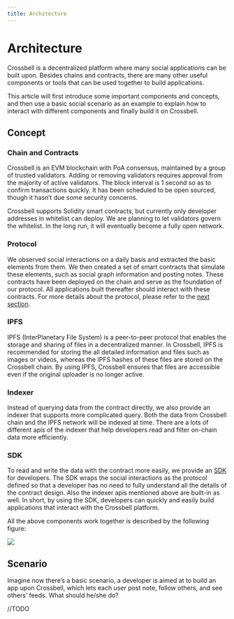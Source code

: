 ```yaml
---
title: Architecture
---
```


# Architecture

Crossbell is a decentralized platform where many social applications can be built upon. Besides chains and contracts, there are many other useful components or tools that can be used together to build applications.

This article will first introduce some important components and concepts, and then use a basic social scenario as an example to explain how to interact with different components and finally build it on Crossbell.

## Concept

### Chain and Contracts

Crossbell is an EVM blockchain with PoA consensus, maintained by a group of trusted validators. Adding or removing validators requires approval from the majority of active validators. The block interval is 1 second so as to confirm transactions quickly. It has been scheduled to be open sourced, though it hasn’t due some security concerns.

Crossbell supports Solidity smart contracts, but currently only developer addresses in whitelist can deploy. We are planning to let validators govern the whitelist. In the long run, it will eventually become a fully open network.

### Protocol

We observed social interactions on a daily basis and extracted the basic elements from them. We then created a set of smart contracts that simulate these elements, such as social graph information and posting notes. These contracts have been deployed on the chain and serve as the foundation of our protocol. All applications built thereafter should interact with these contracts. For more details about the protocol, please refer to the [next section](./protocol).

### IPFS

IPFS (InterPlanetary File System) is a peer-to-peer protocol that enables the storage and sharing of files in a decentralized manner. In Crossbell, IPFS is recommended for storing the all detailed information and files such as images or videos, whereas the IPFS hashes of these files are stored on the Crossbell chain. By using IPFS, Crossbell ensures that files are accessible even if the original uploader is no longer active.

### Indexer

Instead of querying data from the contract directly, we also provide an indexer that supports more complicated query. Both the data from Crossbell chain and the IPFS network will be indexed at time. There are a lots of different apis of the indexer that help developers read and filter on-chain data more efficiently.

### SDK

To read and write the data with the contract more easily, we provide an [SDK](/sdk/js) for developers. The SDK wraps the social interactions as the protocol defined so that a developer has no need to fully understand all the details of the contract design. Also the indexer apis mentioned above are built-in as well. In short, by using the SDK, developers can quickly and easily build applications that interact with the Crossbell platform.

All the above components work together is described by the following figure:

[![](https://mermaid.ink/svg/pako:eNplkUFOwzAQRa8y8rq9QISQ2riFqEJCBMTC6WJiTxuLxI5sRwI1vTuOG0oRO_v_NzN_7BOTVhHL2NFh38ArrwzASqz6vtUSg7bG72G5vB_fPPkR1qLku_3E8KS-ECoPHAPeeuvkvTsdyINKJhellRrbxCbID_Vl5n8LYCtya4JDGfysPIjieVvOl0cxsTV6SgIZ9afjbxKA_NppFgpRGEWf5G5Lt3A3RS5MoDR0hI3InfW-praFvEFtIs4WrCPXoVbxwU5TXcVCQx1VLItHhe6jYpU5R27o4960UTpYx7IDtp4WDIdgyy8jWRbcQD8Q1xhjd1eKUtHT5VukNQd9ZOdvJHKMwQ)](https://mermaid.live/edit#pako:eNplkdFOwzAMRX_F8vP2AxVC2poVKoSEKIiHdA9u49GINqmSVAKt-3farIwh3pJ7j-2b-Ii1VYwJvjvqG3gRpQHYyE3ft7qmoK3xe1ivb8dXz36ErSzEw35mRFSfmZQHQYGuvW303pwO7EFFU8jC1prayEbID9V55n8LIJOpNcFRHfyi3Mn8KSuWy72c2Yo8R4GN-tPxNwlAeum0CLnMjeJPdtelGdzMkXMTOA4dYSdTZ72vuG0hbUibPa6wY9eRVtN3HeeqEkPDHZeYTEdF7qPE0pwmbuinV_NO6WAdJgdqPa-QhmCLL1NjEtzAP5DQNIXuLhTHosfzUuJuTt_mBYsc)

## Scenario

Imagine now there’s a basic scenario, a developer is aimed at to build an app upon Crossbell, which lets each user post note, follow others, and see others’ feeds. What should he/she do?

//TODO
